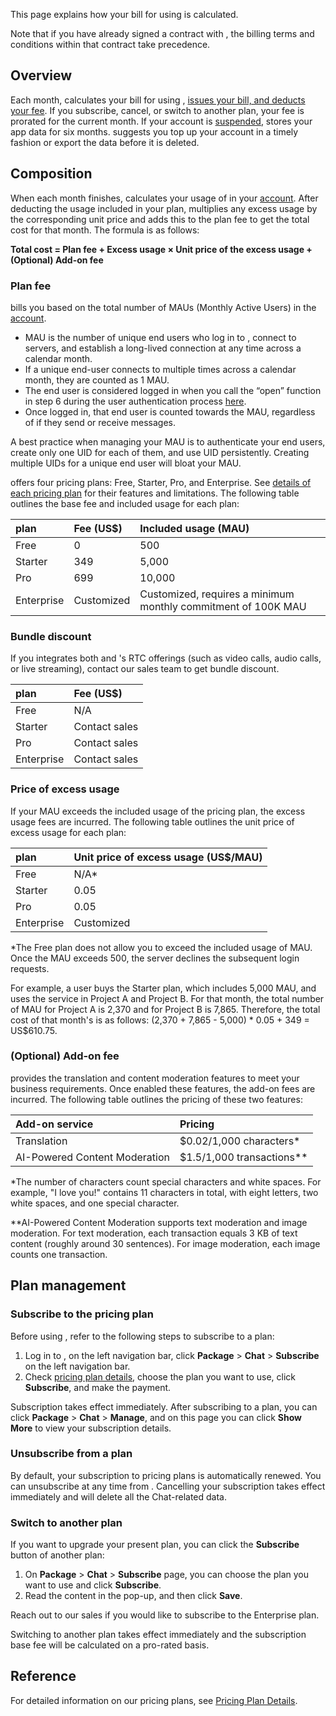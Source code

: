 
This page explains how your bill for using <Vg k="CHAT"/> is calculated.

Note that if you have already signed a contract with <Vg k="COMPANY"/>, the billing terms and conditions within that contract take precedence.

## Overview

Each month, <Vg k="COMPANY"/> calculates your bill for using <Vg k="CHAT"/>, [issues your bill, and deducts your fee](../reference/billing-policies). If you subscribe, cancel, or switch to another plan, your fee is prorated for the current month. If your account is [suspended](../reference/billing-policies), <Vg k="COMPANY"/> stores your app data for six months. <Vg k="COMPANY"/> suggests you top up your account in a timely fashion or export the data before it is deleted.

## Composition

When each month finishes, <Vg k="COMPANY"/> calculates your usage of <Vg k="CHAT"/> in your [<Vg k="COMPANY"/> account](/agora-chat/reference/manage-agora-account#create-an-agora-account). After deducting the usage included in your plan, <Vg k="COMPANY"/> multiplies any excess usage by the corresponding unit price and adds this to the plan fee to get the total cost for that month. The formula is as follows:

**Total cost = Plan fee + Excess usage × Unit price of the excess usage + (Optional) Add-on fee**

### Plan fee

<Vg k="COMPANY"/> bills you based on the total number of MAUs (Monthly Active Users) in the [<Vg k="COMPANY"/> account](/agora-chat/reference/manage-agora-account#create-an-agora-account).

- MAU is the number of unique end users who log in to <Vg k="COMPANY"/> <Vg k="CHAT"/>, connect to <Vg k="COMPANY"/> <Vg k="CHAT"/> servers, and establish a long-lived connection at any time across a calendar month.
- If a unique end-user connects to <Vg k="COMPANY"/> <Vg k="CHAT"/> multiple times across a calendar month, they are counted as 1 MAU.
- The end user is considered logged in when you call the “open” function in step 6 during the user authentication process [here](../develop/authentication#use-tokens-for-user-authentication).
- Once logged in, that end user is counted towards the MAU, regardless of if they send or receive messages.

<Admonition type="info" title="Information">A best practice when managing your <Vg k="COMPANY"/> <Vg k="CHAT"/> MAU is to authenticate your end users, create only one UID for each of them, and use UID persistently. Creating multiple UIDs for a unique end user will bloat your <Vg k="COMPANY"/> <Vg k="CHAT"/> MAU.</Admonition>

<Vg k="CHAT"/> offers four pricing plans: Free, Starter, Pro, and Enterprise. See [details of each pricing plan](../reference/pricing-plan-details) for their features and limitations. The following table outlines the base fee and included usage for each plan:

| <Vg k="CHAT"/> plan | Fee (US$)  | Included usage (MAU) |
| :-------------- | :--------- | :------------------- |
| Free            | 0          | 500                  |
| Starter         | 349        | 5,000                |
| Pro             | 699        | 10,000               |
| Enterprise      | Customized | Customized, requires a minimum monthly commitment of 100K MAU |

### Bundle discount
If you integrates both <Vg k="CHAT"/> and <Vg k="COMPANY"/>'s RTC offerings (such as video calls, audio calls, or live streaming), contact our sales team to get bundle discount.

| <Vg k="CHAT"/> plan       | Fee (US$)     |
| :-------------- | :---------    |
| Free            |  N/A          |
| Starter         | Contact sales |
| Pro             | Contact sales |
| Enterprise      | Contact sales |

### Price of excess usage

If your MAU exceeds the included usage of the pricing plan, the excess usage fees are incurred. The following table outlines the unit price of excess usage for each plan:

| <Vg k="CHAT"/> plan | Unit price of excess usage (US$/MAU) |
| :-------------- | :----------------------------------- |
| Free            |    N/A*       |
| Starter         | 0.05     |
| Pro             | 0.05        |
| Enterprise      | Customized           |

*The Free plan does not allow you to exceed the included usage of MAU. Once the MAU exceeds 500, the server declines the subsequent login requests.

For example, a user buys the Starter <Vg k="CHAT"/> plan, which includes 5,000 MAU, and uses the <Vg k="CHAT"/> service in Project A and Project B. For that month, the total number of MAU for Project A is 2,370 and for Project B is 7,865. Therefore, the total cost of that month's <Vg k="CHAT"/> is as follows: (2,370 + 7,865 - 5,000) * 0.05 + 349 = US$610.75.


### (Optional) Add-on fee

<Vg k="CHAT"/> provides the translation and content moderation features to meet your business requirements. Once enabled these features, the add-on fees are incurred. The following table outlines the pricing of these two features:

| Add-on service | Pricing |
| :-------------- | :----------------------------------- |
| Translation | $0.02/1,000 characters* |
| AI-Powered Content Moderation | $1.5/1,000 transactions** |

*The number of characters count special characters and white spaces. For example, "I love you!" contains 11 characters in total, with eight letters, two white spaces, and one special character.

**AI-Powered Content Moderation supports text moderation and image moderation. For text moderation, each transaction equals 3 KB of text content (roughly around 30 sentences). For image moderation, each image counts one transaction.

## Plan management

### Subscribe to the pricing plan

Before using <Vg k="CHAT"/>, refer to the following steps to subscribe to a plan:

1. Log in to <Link to="{{Global.AGORA_CONSOLE_URL}}"><Vg k="CONSOLE" /></Link>, on the left navigation bar, click **Package** > **Chat** > **Subscribe** on the left navigation bar.
2. Check [pricing plan details](../reference/pricing-plan-details), choose the plan you want to use, click **Subscribe**, and make the payment.

Subscription takes effect immediately. After subscribing to a plan, you can click **Package** > **Chat** > **Manage**, and on this page you can click **Show More** to view your subscription details.


### Unsubscribe from a plan

By default, your subscription to <Vg k="CHAT"/> pricing plans is automatically renewed. You can unsubscribe at any time from . Cancelling your subscription takes effect immediately and will delete all the Chat-related data.

### Switch to another plan

If you want to upgrade your present plan, you can click the **Subscribe** button of another plan:

1. On **Package** > **Chat** > **Subscribe** page, you can choose the plan you want to use and click **Subscribe**.
2. Read the content in the pop-up, and then click **Save**.

Reach out to our sales if you would like to subscribe to the <Vg k="COMPANY"/> <Vg k="CHAT"/> Enterprise plan.

Switching to another plan takes effect immediately and the subscription base fee will be calculated on a pro-rated basis.

## Reference

For detailed information on our pricing plans, see [Pricing Plan Details](../reference/pricing-plan-details).